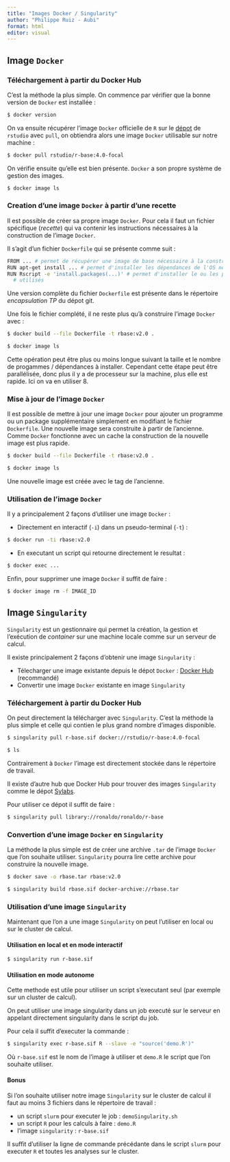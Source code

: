 ```yaml
---
title: "Images Docker / Singularity"
author: "Philippe Ruiz - Aubi"
format: html
editor: visual
---
```


## Image `Docker`

### Téléchargement à partir du Docker Hub

C'est la méthode la plus simple. On commence par vérifier que la bonne version 
de `Docker` est installée :

``` bash
$ docker version
```

On va ensuite récupérer l'image `Docker` officielle de `R` sur le
[dépot](https://hub.docker.com/r/rstudio/r-base) de `rstudio`
avec `pull`, on obtiendra alors une image `Docker` utilisable sur notre machine :

``` bash
$ docker pull rstudio/r-base:4.0-focal
```

On vérifie ensuite qu'elle est bien présente. `Docker` a son propre système de 
gestion des images. 

``` bash
$ docker image ls
```

### Creation d'une image `Docker` à partir d'une recette

Il est possible de créer sa propre image `Docker`. Pour cela il faut un fichier
spécifique (*recette*) qui va contenir les instructions nécessaires à la 
construction de l'image `Docker`.

Il s'agit d'un fichier `Dockerfile` qui se présente comme suit :

``` bash
FROM ... # permet de récupérer une image de base nécessaire à la construction
RUN apt-get install ... # permet d'installer les dépendances de l'OS nécessaire
RUN Rscript -e 'install.packages(...)' # permet d'installer le ou les packages
  # utilisés
```
Une version complète du fichier `Dockerfile` est présente dans le répertoire 
*encapsulation TP* du dépot git.

Une fois le fichier complété, il ne reste plus qu'à construire l'image `Docker`
avec :

``` bash
$ docker build --file Dockerfile -t rbase:v2.0 .

$ docker image ls
```

Cette opération peut être plus ou moins longue suivant la taille et le nombre
de progammes / dépendances à installer. Cependant cette étape peut être parallélisée, 
donc plus il y a de processeur sur la machine, plus elle est rapide. 
Ici on va en utiliser 8.

### Mise à jour de l'image `Docker`

Il est possible de mettre à jour une image `Docker` pour ajouter un programme ou
un package supplémentaire simplement en modifiant le fichier `Dockerfile`. 
Une nouvelle image sera construite à partir de l'ancienne. Comme `Docker` 
fonctionne avec un cache la construction de la nouvelle image est plus rapide.

``` bash
$ docker build --file Dockerfile -t rbase:v2.0 .

$ docker image ls
```

Une nouvelle image est créée avec le tag de l'ancienne.

### Utilisation de l'image `Docker`

Il y a principalement 2 façons d'utiliser une image `Docker` :

- Directement en interactif (`-i`) dans un pseudo-terminal (`-t`) :

``` bash
$ docker run -ti rbase:v2.0
```

- En executant un script qui retourne directement le resultat :

``` bash
$ docker exec ...
```

Enfin, pour supprimer une image  `Docker` il suffit de faire :

``` bash
$ docker image rm -f IMAGE_ID
```

## Image `Singularity`

`Singularity` est un gestionnaire qui permet la création, la gestion et l'exécution 
de *container* sur une machine locale comme sur un serveur de calcul.

Il existe principalement 2 façons d'obtenir une image `Singularity` :

-   Télecharger une image existante depuis le dépot `Docker` : [Docker Hub](https://hub.docker.com/) (recommandé)
-   Convertir une image `Docker` existante en image `Singularity`

### Téléchargement à partir du Docker Hub

On peut directement la télécharger avec `Singularity`.
C'est la méthode la plus simple et celle qui contien le plus grand nombre d'images
disponible.

``` bash
$ singularity pull r-base.sif docker://rstudio/r-base:4.0-focal

$ ls
```
Contrairement à `Docker` l'image est directement stockée dans le répertoire de travail.

Il existe d'autre hub que Docker Hub pour trouver des images `Singularity` 
comme le dépot [Sylabs](https://cloud.sylabs.io/library).

Pour utiliser ce dépot il suffit de faire :

``` bash
$ singularity pull library://ronaldo/ronaldo/r-base
```

### Convertion d'une image `Docker` en `Singularity`

La méthode la plus simple est de créer une archive `.tar` de l'image `Docker`
que l'on souhaite utiliser. `Singularity` pourra lire cette archive pour construire la nouvelle image.

``` bash
$ docker save -o rbase.tar rbase:v2.0 

$ singularity build rbase.sif docker-archive://rbase.tar
```

### Utilisation d'une image `Singularity`

Maintenant que l'on a une image `Singularity` on peut l'utiliser en local
ou sur le cluster de calcul.

#### Utilisation en local et en mode interactif

``` bash
$ singularity run r-base.sif 
```

#### Utilisation en mode autonome

Cette methode est utile pour utiliser un script s'executant seul (par exemple sur un cluster
de calcul).

On peut utiliser une image singularity dans un job executé sur le serveur 
en appelant directement singularity dans le script du job.

Pour cela il suffit d'executer la commande :

``` bash
$ singularity exec r-base.sif R --slave -e "source('demo.R')"
```

Où `r-base.sif` est le nom de l'image à utiliser et `demo.R` le script que
l'on souhaite utiliser.

#### Bonus

Si l'on souhaite utiliser notre image `Singularity` sur le cluster de calcul
il faut au moins 3 fichiers dans le répertoire de travail :

-   un script `slurm` pour executer le job : `demoSingularity.sh`
-   un script `R` pour les calculs à faire : `demo.R`
-   l'image `singularity` : `r-base.sif`

Il suffit d'utiliser la ligne de commande précédante
dans le script `slurm` pour executer `R` et toutes les analyses
sur le cluster.



